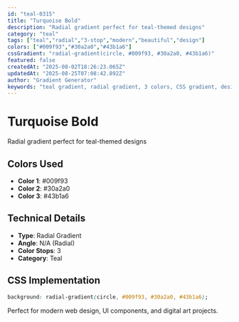 ```yaml
---
id: "teal-0315"
title: "Turquoise Bold"
description: "Radial gradient perfect for teal-themed designs"
category: "teal"
tags: ["teal","radial","3-stop","modern","beautiful","design"]
colors: ["#009f93","#30a2a0","#43b1a6"]
cssGradient: "radial-gradient(circle, #009f93, #30a2a0, #43b1a6)"
featured: false
createdAt: "2025-08-02T18:26:23.065Z"
updatedAt: "2025-08-25T07:08:42.892Z"
author: "Gradient Generator"
keywords: "teal gradient, radial gradient, 3 colors, CSS gradient, design, #009f93, #30a2a0, #43b1a6"
---
```


# Turquoise Bold

Radial gradient perfect for teal-themed designs

## Colors Used
- **Color 1**: #009f93
- **Color 2**: #30a2a0
- **Color 3**: #43b1a6

## Technical Details
- **Type**: Radial Gradient
- **Angle**: N/A (Radial)
- **Color Stops**: 3
- **Category**: Teal

## CSS Implementation
```css
background: radial-gradient(circle, #009f93, #30a2a0, #43b1a6);
```

Perfect for modern web design, UI components, and digital art projects.
